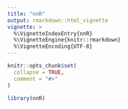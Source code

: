 ```yaml
---
title: "nnR"
output: rmarkdown::html_vignette
vignette: >
  %\VignetteIndexEntry{nnR}
  %\VignetteEngine{knitr::rmarkdown}
  %\VignetteEncoding{UTF-8}
---
```


```r
knitr::opts_chunk$set(
  collapse = TRUE,
  comment = "#>"
)
```

```r
library(nnR)
```
